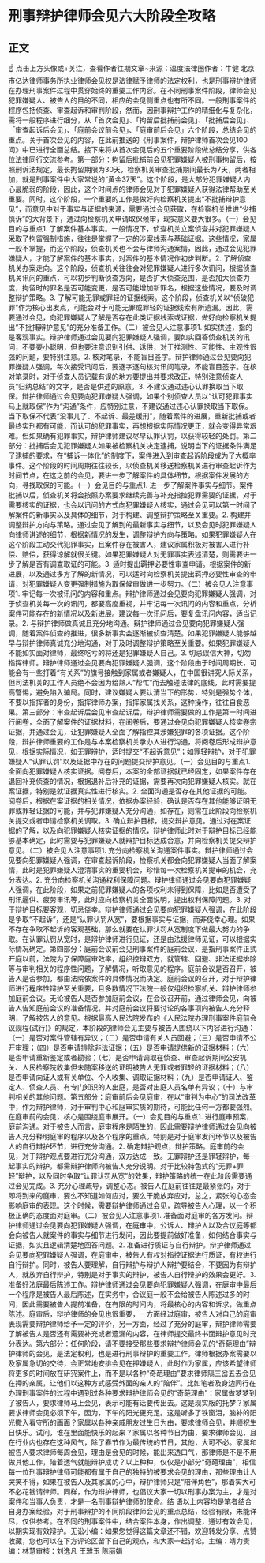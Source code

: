 # 刑事辩护律师会见六大阶段全攻略
## 正文
☝ 点击上方头像或+关注，查看作者往期文章~来源：温度法律圈作者：牛健 北京市亿达律师事务所执业律师会见权是法律赋予律师的法定权利，也是刑事辩护律师在办理刑事案件过程中贯穿始终的重要工作内容。在不同刑事案件阶段，律师会见犯罪嫌疑人、被告人的目的不同，相应的会见侧重点也有所不同。一般刑事案件的程序包括侦查、审查起诉和审判阶段，然而，因刑事辩护工作的精细化与复杂化，需将一般程序进行细分，从「首次会见」、「拘留后批捕前会见」、「批捕后会见」、「审查起诉后会见」、「庭前会议前会见」、「庭审前后会见」六个阶段，总结会见的重点。关于首次会见的内容，在此前推送的《刑事案件，辩护律师首次会见100问》中已进行全面总结。接下来将从首次会见后的五个重要阶段做总结分享，供各位法律同行交流参考。第一部分：拘留后批捕前会见犯罪嫌疑人被刑事拘留后，按照刑诉法规定，最长拘留期限为30天，检察机关审查批捕期间最长为7天，两者相加，就是刑事案件中大家常说的“黄金37天”。这个阶段，是大部分犯罪嫌疑人内心最脆弱的阶段，因此，这个时间点的律师会见对于犯罪嫌疑人获得法律帮助至关重要。同时，这个阶段，一个重要的工作是做好向检察机关提出“不批捕辩护意见”，而意见中对于事实与证据的来源，需要通过会见获取，在检察机关推进“少捕慎诉”的大背景下，通过向检察机关申请取保候审，现实意义要大很多。（一）会见目的与重点1. 了解案件基本事实。一般情况下，侦查机关立案侦查并对犯罪嫌疑人采取了拘留强制措施，往往是掌握了一定的涉案线索与基础证据。这些情况，家属一般不掌握，而这个阶段，侦查机关也不会与律师沟通案情，因此，通过会见犯罪嫌疑人，才能了解案件的基本事实，对案件的基本情况作初步判断。2. 了解侦查机关办案走向。这个阶段，侦查机关往往会对犯罪嫌疑人进行多次讯问，根据侦查机关讯问的重点，可以初步判断侦查方向，是否扩大侦查范围，是否加大侦查力度，拘留时的罪名是否可能变更，是否可能增加新罪名，根据这些情况，要及时调整辩护策略。3. 了解可能无罪或罪轻的证据线索。这个阶段，侦查机关以“侦破犯罪”作为核心出发点，可能会对于可能无罪或罪轻的证据线索有所遗漏。因此，需要通过会见，向犯罪嫌疑人了解是否存在此类证据线索或证据，做好向检察机关提出“不批捕辩护意见”的充分准备工作。（二）被会见人注意事项1. 如实供述，指的是客观事实。辩护律师通过会见要向犯罪嫌疑人强调，要如实回答侦查机关的讯问，不要耍小聪明，但也要注意识别引供、诱供，对于推测性、可能性、主观性很强的问题，要特别注意。2. 核对笔录，不能盲目签字。辩护律师通过会见要向犯罪嫌疑人强调，每次接受讯问后，要逐字逐句核对讯问笔录，不能盲目签字。在核对笔录时，对于侦查人员记载有误的地方要提出并要求改正，特别注意侦查人员“归纳总结”的文字，是否是供述的原意。3. 不建议通过违心认罪换取当下取保。辩护律师通过会见要向犯罪嫌疑人强调，如果个别侦查人员以“认可犯罪事实马上就取保”作为“沟通”条件，应特别注意，不建议通过违心认罪换取当下取保。当下取保不代表“没事儿了、不起诉、最差缓刑”，随着案件的进展，重新批捕或者最终实刑都有可能，而认可的犯罪事实，再想根据实际情况更正，就会变得异常艰难。但如果确有犯罪事实，辩护律师建议尽早认罪认罚，以获得较轻的处罚。第二部分：批捕后会见犯罪嫌疑人如果被检察机关决定逮捕，说明当下的证据条件满足了逮捕的要求，在“捕诉一体化”的制度下，案件进入到审查起诉阶段成为了大概率事件。这个阶段的时间周期往往较长，以侦查机关移送检察机关进行审查起诉作为时间节点，在这之前的会见，要进一步了解案件的具体细节，根据案件发展的方向，寻找取保的可能。（一）会见目的与重点1. 进一步了解案件事实与细节。案件批捕以后，侦查机关将会按照办案要求继续完善与补充指控犯罪需要的证据，对于需要核实的证据，也会以讯问的方式向犯罪嫌疑人核实，通过会见可以第一时间了解案件的新事实以及具体的细节，对于构建、调整辩护策略至关重要。2. 构建并调整辩护方向与策略。通过会见了解到的最新事实与细节，以及会见时犯罪嫌疑人向律师讲述的细节，根据新情况的发生，调整辩护方向与策略。如果犯罪嫌疑人在这个阶段主动交代犯罪事实，且案件存在被害人，建议家属积极对被害人进行补偿、赔偿，获得谅解就很关键。如果犯罪嫌疑人对无罪事实表述清楚，则需要进一步了解是否有调查取证的可能。3. 适时提出羁押必要性审查申请。根据案件的新进展，以及通过多方了解的新情况，可以适时向检察机关提出羁押必要性审查的申请，对犯罪嫌疑人变更强制措施为取保候审做进一步努力。（二）被会见人注意事项1. 牢记每一次被讯问的内容和重点。辩护律师通过会见要向犯罪嫌疑人强调，对于侦查机关每一次的讯问，都要高度重视，并牢记每一次讯问的内容和重点，分析案件可能存在的新情况以及新进展。建议每一次讯问后，要复盘讯问内容，适当记录。2. 与辩护律师做真诚且充分地沟通。辩护律师通过会见要向犯罪嫌疑人强调，随着案件侦查的推进，很多新事实会逐渐被侦查清楚。如果犯罪嫌疑人能够越早与辩护律师真诚充分地沟通，对于及时调整辩护策略至关重要。如果犯罪嫌疑人不能如实面对律师，最终吃亏的将还是犯罪嫌疑人自己。3. 切忌误信大神，切勿指挥律师。辩护律师通过会见要向犯罪嫌疑人强调，这个阶段由于时间周期长，可能会有一些打着“有关系”的旗号接触到家属或者嫌疑人，在中国很讲究人际关系，但司法机关的工作人员绝不会因为给熟人“帮忙”而去触碰法律的底线，此时需要提高警惕，避免陷入骗局。同时，建议嫌疑人要认清当下的形势，特别是强势个体，不要以指挥者的身份，指挥律师办案，指挥家属找关系，这种操作，往往自食恶果。第三部分：审查起诉后会见审查起诉后，辩护律师需要做的工作是第一时间进行阅卷，全面了解案件的证据材料，在阅卷后，要通过会见向犯罪嫌疑人核实卷宗证据，并通过会见，让犯罪嫌疑人全面了解指控其涉嫌犯罪的各项证据。这个阶段，辩护律师重要的工作是与本案检察机关承办人进行沟通，将阅卷后形成辩护意见，根据实际情况，如无罪辩护，适时提交“不起诉意见”；如罪轻辩护，对于犯罪嫌疑人“认罪认罚”以及证据中存在的问题提交辩护意见。（一）会见目的与重点1. 全面向犯罪嫌疑人核实证据。阅卷后，本案的全部证据就已经固定，如果案件存在退回补充侦查的情况，根据退补后补充的证据，需要再次向犯罪嫌疑人核实。就在案证据，特别是就证据真实性进行核实。2. 全面沟通是否存在其他证据的可能。阅卷后，根据在案证据的相关情况，依据办案经验，确认是否存在其他能够证明无罪或罪轻证据的可能，并与犯罪嫌疑人充分沟通，如存在，则需在此阶段向检察机关提交或者申请检察机关调取。3. 确立辩护目标，提交辩护意见。通过对在案证据的了解，以及向犯罪嫌疑人核实证据的情况，辩护律师此时对于辩护目标已经能够基本确定，此时需要与犯罪嫌疑人就辩护目标达成合意，并向检察机关提交辩护意见。（二）被会见人注意事项1. 充分向检察机关沟通案件事实。辩护律师通过会见要向犯罪嫌疑人强调，在审查起诉阶段，检察机关都会向犯罪嫌疑人当面了解案情，此时是犯罪嫌疑人澄清事实的重要机会，珍惜每一次检察机关提审的机会，充分表达。2. 充分向检察机关沟通权利保障问题。辩护律师通过会见要向犯罪嫌疑人强调，在此阶段，如果之前犯罪嫌疑人的各项权利未得到保障，比如是否遭受了刑讯逼供、疲劳审讯等，此时应向检察机关全面说明，提出权利保障问题。3. 对于辩护目标要客观，切忌侥幸。辩护律师通过会见要向犯罪嫌疑人强调，在此阶段是争取“不起诉”，还是“认罪认罚从宽”，要根据事实与证据，而非侥幸心理。如果不存在争取不起诉的客观基础，那么就要在认罪认罚从宽制度下做最大努力的争取。在认罪认罚从宽时，是辩护律师进行见证，还是由法援律师见证，可以根据实际情况确定。第四部分：庭前会议前会见刑事案件的庭前会议，是指刑事案件正式开庭以前，法院为了保障庭审效率，组织控辩双方，就管辖、回避、非法证据排除等与审判相关的程序性问题，了解情况，听取意见的程序。庭前会议是否召开，被告人是否参加，都由法院依案件的具体情况而决定。庭前会议的召开，对于辩护律师进行程序性辩护至关重要，且多数情况下法院一般仅组织检察机关、辩护律师参加庭前会议。无论被告人是否参加庭前会议，在会议召开前，通过律师会见，向被告人告知庭前会议的准备情况，并对庭前会议将要讨论的各事项向被告人充分释明，了解被告人的意见。根据最高人民法院发布的《人民法院办理刑事案件庭前会议规程(试行)》的规定，本阶段的律师会见主要与被告人围绕以下内容进行沟通：（一）是否对案件管辖有异议；（二）是否申请有关人员回避；（三）是否申请不公开审理；（四）是否申请排除非法证据；（五）是否申请提供新的证据材料；（六）是否申请重新鉴定或者勘验；（七）是否申请调取在侦查、审查起诉期间公安机关、人民检察院收集但未随案移送的证明被告人无罪或者罪轻的证据材料；（八）是否申请向证人或有关单位、个人收集、调取证据材料；（九）是否申请证人、鉴定人、侦查人员、有专门知识的人出庭，是否对出庭人员名单有异议；（十）与审判相关的其他问题。第五部分：庭审前后会见庭审，在以“审判为中心”的司法改革中，作为辩护律师，对于审判中心和庭审实质的期待，可能比任何一方都要强烈。在庭审前的会见，核心是围绕庭审展开。（一）会见目的与重点1. 进行庭审预案，庭前沟通。对于被告人而言，庭审程序是陌生的，因此需要辩护律师通过会见向被告人充分释明庭审的程序以及各个程序的重点。特别是对于庭审发问环节以及被告人的自行辩护环节，进行充分沟通。2. 确定辩护观点，辩护策略。庭审前的会见，对于辩护观点要进行充分沟通，双方达成一致。无罪辩护还是罪轻辩护，每一起事实的辩护，都需辩护律师向被告人充分说明。对于比较特色式的“无罪+罪轻”辩护，以及同时争取“认罪认罚从宽”的效果，辩护策略的统一在此阶段需要通过会见完成。3. 充分心理疏导，调整心态。被告人在庭前往往是最紧张的，对于即将到来的庭审，要么不知道如何应对，要么干脆放弃应对，总之，紧张的心态会影响庭审的表现。这个时候，需要辩护律师通过会见，疏导被告人心理，以一个积极正确的态度面对庭审。（二）被会见人注意事项1. 准备面对庭审的各方发问。辩护律师通过会见要向犯罪嫌疑人强调，在庭审中，公诉人、辩护人以及合议庭等都会向被告人就案件的事实与细节进行发问，因此要提前做好准备，如何结合事实与证据，如实且逻辑清楚地回答问题。2. 准备进行质证与自行辩护。辩护律师通过会见要向犯罪嫌疑人强调，在庭审中，被告人有权对指控证据进行质证，有权进行自行辩护。同时，被告人要理解，自行辩护与辩护人辩护要结合，不要因为有辩护人，就放弃自行辩护，特别是对于事实的辩护，被告人自行辩护的效果会更好。3. 准备好法庭最后陈述工作。辩护律师通过会见要向犯罪嫌疑人强调，在庭审中最后一个程序是被告人最后陈述，在实务中，合议庭一般不会给被告人陈述过多的时间，因此需要被告人提前准备，在有限的时间内，将最核心的内容和诉求，做重点陈述。庭审后，辩护律师的会见也很重要，一方面经过庭审，被告人对自己的庭审表现需要辩护律师给予一定的评价，另一方面，经过了充分的庭审，辩护律师需要了解被告人是否还有需要补充或者遗漏的内容，在律师提交最终书面辩护意见时充分表达。第六部分：任何阶段，请不要接受那些要求辩护律师会见的“奇葩理由”辩护律师的会见，是法定权利，也是进行刑事辩护的重要工作。律师根据办案需要以及家属急切的交待，会正常地安排会见在押嫌疑人，此时作为家属，应该希望律师将更多的时间放在研究案件上，而不是以各种“奇葩理由”要求律师隔三岔五去会见在押的亲属，让他们以这种方式感受外面的亲人的“陪伴”。比如笔者及身边同行在办理刑事案件的过程中遇到过各种要求辩护律师会见的“奇葩理由”：家属做梦梦到了被告人，要求律师马上会见，表示可能有话要传出去。这是现实版的托梦？家属要求律师会见必须下午，因为，下午的阳光更充足。这是听多了铁窗泪，脑补的阳光撒入看守所的画面？家属以各种亲戚朋友过生日为由，要求律师会见，并顺祝生日快乐。试问，谁在里面能快乐的起来？家属以各种节日为由，要求律师会见，且在行业内也存在这种风气，除了春节作为最传统的节日，其他，大可不必。家属和被告人要求律师每周会见，理由是会见的时候，能出来透口气，那律师是不是不用做其他工作，陪着透气就能辩护成功？以上种种，仅仅是小部分“奇葩理由”，相信每一位刑事辩护律师可能都有属于自己的独特的被要求会见的理由，那些理由让人哭笑不得，如果在被告人及其家属的心中，辩护律师只是“陪伴角色”，那着实大可不必花钱请律师。同样，作为辩护律师，也倡议大家一切以刑事办案为主，才是对案件和当事人负责，才是一名刑事辩护律师的使命。结 语以上内容均是笔者结合自身办案经验，对于刑事辩护的不同阶段律师会见的重点总结，经验有限，未能详尽，仅供参考。在不同的刑事案件中，结合案件本身，作出调整，通过有效会见，以期实现有效辩护。无讼小编：如果您觉得这篇文章还不错，欢迎转发分享、点赞收藏，您也可以在下方评论区留下自己的观点，和大家一起讨论。主编：靖力责编：林慧审核：刘逸凡 王雅玉 陈丽娟